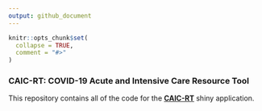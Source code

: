 ```yaml
---
output: github_document
---
```


```r
knitr::opts_chunk$set(
  collapse = TRUE,
  comment = "#>"
)
```

### CAIC-RT: COVID-19 Acute and Intensive Care Resource Tool

This repository contains all of the code for the [__CAIC-RT__](https://caic-rt.shinyapps.io/CAIC-RT/) shiny application.
